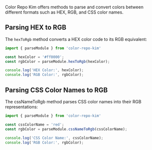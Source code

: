 Color Repo Kim offers methods to parse and convert colors between different formats such as HEX, RGB, and CSS color names.

## Parsing HEX to RGB

The `hexToRgb` method converts a HEX color code to its RGB equivalent:

```javascript
import { parseModule } from 'color-repo-kim'

const hexColor = '#ff0000';
const rgbColor = parseModule.hexToRgb(hexColor);

console.log('HEX Color:', hexColor);
console.log('RGB Color:', rgbColor);
```




## Parsing CSS Color Names to RGB

The cssNameToRgb method parses CSS color names into their RGB representations:

```javascript
import { parseModule } from 'color-repo-kim'

const cssColorName = 'red';
const rgbColor = parseModule.cssNameToRgb(cssColorName);

console.log('CSS Color Name:', cssColorName);
console.log('RGB Color:', rgbColor);
```
